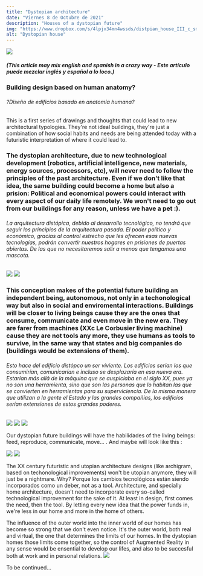 ```yaml
---
title: "Dystopian architecture"
date: "Viernes 8 de Octubre de 2021"
description: "Houses of a dystopian future"
img: "https://www.dropbox.com/s/4lpjx34mn4wssds/distpian_house_III_c_sm.png?raw=1"
alt: "Dystopian house"
---
```


<img src="https://www.dropbox.com/s/uu8plndgqxrez31/distopian_house_2_04.jpg?raw=1" />

<h5>(This article may mix english and spanish in a crazy way  - Este artículo puede mezclar inglés y español a lo loco.)</h5>

<h3>Building design based on human anatomy? </h3>
<h6>?Diseño de edificios basado en anatomía humana?</h6>

This is a first series of drawings and thoughts that could lead to new architectural typologies.
They're not ideal buildings, they're just a combination of how social habits and needs are being attended today with a futuristic interpretation of where it could lead to.
<h3>
The dystopian architecture, due to new technological development (robotics, artificial intelligence, new materials, energy sources, processors, etc), will never need to follow the principles of the past architecture. Even if we don't like that idea, the same building could become a home but also a prision: Political and economical powers could interact with every aspect of our daily life remotely. We won't need to go out from our buildings for any reason, unless we have a pet :).
</h3>
<h6>La arquitectura distópica, debido al desarrollo tecnológico, no tendrá que seguir los principios de la arquitectura pasada. El poder político y económico, gracias al control estrecho que les ofrecen esas nuevas tecnologías, podrán convertir nuestros hogares en prisiones de puertas abiertas. De las que no necesitaremos salir a menos que tengamos una mascota.</h6>

<img src="https://www.dropbox.com/s/y02d80th5wbtko3/distpian_house_III_e_small.png?raw=1" />
<img src="https://www.dropbox.com/s/hgx9oztu5vh1vc7/distpian_house_III_d_small.png?raw=1" />

<h3 class="red">
This conception makes of the potential future building an independent being, autonomous, not only in a techonological way but also in social and enviromental interactions. Buildings will be closer to living beings cause they are the ones that consume, communicate and even move in the new era. They are farer from machines (XXc Le Corbusier living machine) cause they are not tools any more, they use humans as tools to survive, in the same way that states and big companies do (buildings would be extensions of them).
</h3>
<h6>Esto hace del edificio distópco un ser viviente. Los edificios serían los que consumirían, comunicarían e incluso se desplazaría en esa nueva era. Estarían más allá de la máquina que se auspiciaba en el siglo XX, pues ya no son una herramienta, sino que son las personas que lo habitan las que se convierten en herramientas para su superviciencia. De la misma manera que utilizan a la gente el Estado y las grandes compañias, los edificios serían extensiones de estos grandes poderes.</h6>

<img src="https://www.dropbox.com/s/1eibor05tyqffjf/distpian_house_III_a_sm.png?raw=1" />
<img src="https://www.dropbox.com/s/c4qjh84v7wku2mb/distpian_house_III_b_sm.png?raw=1" />
<img src="https://www.dropbox.com/s/4lpjx34mn4wssds/distpian_house_III_c_sm.png?raw=1" />

Our dystopian future buildings will have the habilidades of the living beings: feed, reproduce, communicate, move... . And maybe will look like this :

<img src="https://www.dropbox.com/s/xdc7cw098e8tf9d/distpian_house_III_f_small.png?raw=1" />
<img src="https://www.dropbox.com/s/4460p63fef1tw3t/distopian_house_2_02.jpg?raw=1" />

The XX century futuristic and utopian architecture designs (like archigram, based on techonological improvements) won't be utopian anymore, they will just be a nightmare. Why? Porque los cambios tecnológicos están siendo incorporados como un deber, not as a tool. Architecture, and specially home architecture, doesn't need to incorporate every so-called technological improvement for the sake of it. At least in design, first comes the need, then the tool. By letting every new idea that the power funds in, we're less in our home and more in the home of others.

The influence of the outer world into the inner world of our homes has become so strong that we don't even notice. It's the outer world, both real and virtual, the one that determines the limits of our homes. In the dystopian homes those limits come together, so the control of Augmented Reality in any sense would be ensential to develop our lifes, and also to be succesful both at work and in personal relations.
<img src="https://www.dropbox.com/s/td00u8oa94n6jn2/distopian_house_2_00.jpg?raw=1" />

To be continued...
